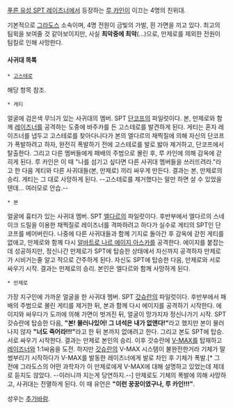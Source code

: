 [[푸른 유성 SPT 레이즈너]]에서 등장하는 [[루 카인]]이 이끄는 4명의 친위대. 

기본적으로 [[그라도스]] 소속이며, 4명 전원이 금빛의 가발, 흰 가면을 끼고 있다. 최고의 팀윅을 보여줄 것 같아보이지만, 사실 '''최악중에 최악'''(...)으로, 만제로를 제외한 전원이 팀킬로 인해 사망한다.

==== 사귀대 목록 ====
 * [[고스테로]] 
해당 항목 참조. 

 * 게티 
얼굴에 검은색 무늬가 있는 사귀대의 멤버. SPT [[단코프]]의 파일럿이다. 본, 만제로와 함께 [[레이즈너]]를 공격하는 도중에 바주카를 든 고스테로를 발견하게 된다. 게티는 혼자 레이즈너를 냅두고 고스테로를 찾아다니다가 본의 엘다르의 채찍질에 의해 자신의 단코프가 폭발하려고 하자, 완전히 폭발하기 전에 고스테로를 발로 밣아 제거하고, 단코프에서 탈출한다. 
그리고 다른 멤버들에게 패배의 주범으로 몰린 후, 루 카인에 의해 감옥에 갇히게 된다. 루 카인은 이 때 "나를 섬기고 싶다면 다른 사귀대 멤버들을 쓰러뜨려라."라고 한 다음 게티와 다른 사귀대들(본, 만제로) 끼리 싸우게 만든다. 결과는 본, 만제로의 승리. 게티는 그 대로 사망하게 된다. --고스테로를 제거했다는 말만 하면 살 수 있었을텐데... 여러모로 안습.-- 

 * 본 
얼굴에 흉터가 있는 사귀대 멤버. SPT [[엘다르]]의 파일럿이다. 후반부에서 엘다르의 스네이크 드릴을 이용한 채찍질로 레이즈너를 격파하려고 하다가 실수로 게티의 SPT인 단코프를 베어버린다. 나중에 다른 사귀대들과 함께 기지로 돌아간 후 감옥에 갇힌 게티를 없애고, 만제로와 함께 다시 [[알바트로 나르 에이지 아스카]]를 공격한다. 
에이지를 붙잡는데 성공하지만, 정신나간 만제로가 SPT에 탑승한 상태에서 자신까지 공격하자 만제로가 시비거는줄 알고 적으로 간주하게 된다. 
자신도 SPT에 탑승한 다음, 만제로와 서로 싸우기 시작. 결과는 만제로의 승리. 본인은 엘다르와 함께 사망하게 된다. 

 * 만제로 
가장 지구인에 가까운 얼굴을 한 사귀대 멤버. SPT [[갓슈란]]의 파일럿이다. 후반부에서 패배의 주범으로 몰린 게티를 제거한 뒤, 본과 함께 다시 에이지를 공격하기 시작한다. 
에이지와 싸우다가 도끼에 의해 가면이 벗겨진 뒤, 얼굴이 망가지자 정신나가기 시작. SPT 갓슈란에 탑승한 다음, '''"본! 물러나있어! 그 녀석은 내가 없앤다!"'''라고 했지만 본이 물러나지 않자 '''"너도 죽어라!!!"'''라고 한 뒤 본까지 없애려고 한다. 그리고 본도 SPT에 탑승. 서로 싸우기 시작한다. 결과는 만제로 본인의 승리. 
이후 갓슈란에 [[V-MAX]]를 탑재하고 [[레이즈너]]와 1:1싸움을 도전. 하지만 [[갓슈란]]의 V-MAX 시스템이 불완전한거라 기체가 말썽부리기 시작하다가 V-MAX를 발동한 레이즈너에게 발로 차인 후 기체가 폭발.[* 그 전에 그라도스의 어떤 과학자가 이 만제로에게 V-MAX에 대해 설명하고 있었는데 제데로 듣지도 않았다. --이러니까 지는게 당연하지.--] 만제로도 기체의 폭발에 의해 사망하고, 사귀대는 전멸하게 된다. 이 때 유언은 '''"이런 꿍꿍이였구나, 루 카인!!!"'''. 

성우는 [[추가바람]]. 
